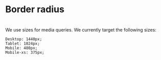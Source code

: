 
<Meta title="Styles/Sizes" />

# Border radius

# 
# 

We use sizes for media queries. We currently target the following sizes:

```
Desktop: 1440px;
Tablet: 1024px;
Mobile: 480px;
Mobile-xs: 375px;
```
